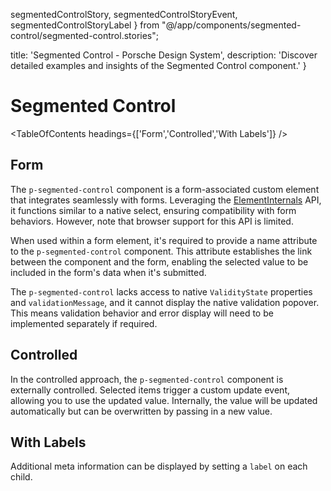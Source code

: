   segmentedControlStory,
  segmentedControlStoryEvent, segmentedControlStoryLabel
} from "@/app/components/segmented-control/segmented-control.stories";

  title: 'Segmented Control - Porsche Design System',
  description: 'Discover detailed examples and insights of the Segmented Control component.'
}

# Segmented Control <ComponentStatus tagName="p-segmented-control"></ComponentStatus>

<TableOfContents headings={['Form','Controlled','With Labels']} />

## Form

The `p-segmented-control` component is a form-associated custom element that integrates seamlessly with forms. Leveraging the
[ElementInternals](https://developer.mozilla.org/en-US/docs/Web/API/ElementInternals) API, it functions similar to a
native select, ensuring compatibility with form behaviors. However, note that browser support for this API is limited.

When used within a form element, it's required to provide a name attribute to the `p-segmented-control` component. This
attribute establishes the link between the component and the form, enabling the selected value to be included in the
form's data when it's submitted.

<Notification heading="Attention" heading-tag="h2" state="warning">
  The <code>p-segmented-control</code> lacks access to native <code>ValidityState</code>
  properties and <code>validationMessage</code>, and it cannot display the native validation popover. This means validation behavior
  and error display will need to be implemented separately if required.
</Notification>

<ComponentExample codeSample={segmentedControlExample} />

## Controlled

In the controlled approach, the `p-segmented-control` component is externally controlled. Selected items trigger a custom
update event, allowing you to use the updated value. Internally, the value will be updated automatically but can be
overwritten by passing in a new value.

<ComponentExample codeSample={segmentedControlExampleControlled} />

## With Labels

Additional meta information can be displayed by setting a `label` on each child.

<ComponentStory story={segmentedControlStoryLabel} />

